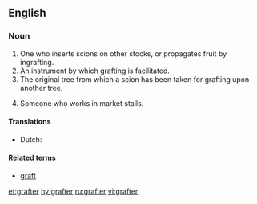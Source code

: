 ==English==

===Noun===
{{en-noun}}

# One who inserts scions on other stocks, or propagates fruit by ingrafting.
# An instrument by which grafting is facilitated.
# The original tree from which a scion has been taken for grafting upon another tree.
# {{context|slang|lang=en}} Someone who works in market stalls.

====Translations====
{{trans-top|one who inserts scions on other stocks, or propagates fruit by ingrafting}}
* Dutch: {{t+|nl|enter|m}}
{{trans-mid}}
{{trans-bottom}}

{{trans-top|an instrument by which grafting is facilitated}}
{{trans-mid}}
{{trans-bottom}}

{{trans-top|the original tree from which a scion has been taken for grafting upon another tree}}
{{trans-mid}}
{{trans-bottom}}

{{trans-top|slang: Someone who works in market stalls}}
{{trans-mid}}
{{trans-bottom}}

====Related terms====
* [[graft]]

[[et:grafter]]
[[hy:grafter]]
[[ru:grafter]]
[[vi:grafter]]